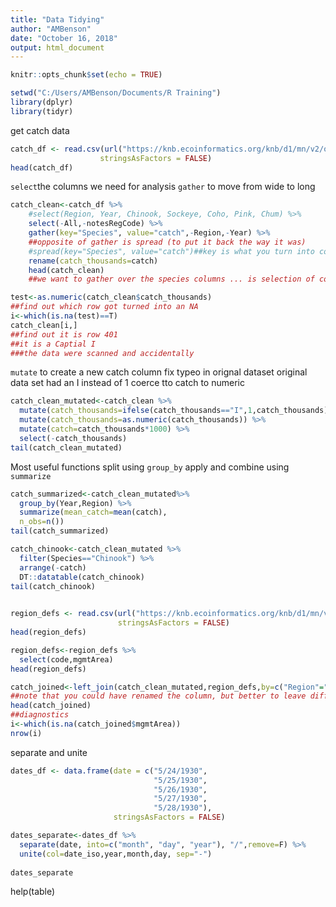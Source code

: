 ```yaml
---
title: "Data Tidying"
author: "AMBenson"
date: "October 16, 2018"
output: html_document
---
```


```r
knitr::opts_chunk$set(echo = TRUE)
```
```r

setwd("C:/Users/AMBenson/Documents/R Training")
library(dplyr)
library(tidyr)

```
 get catch data 
```r
catch_df <- read.csv(url("https://knb.ecoinformatics.org/knb/d1/mn/v2/object/df35b.302.1", method = "libcurl"),
                    stringsAsFactors = FALSE)
head(catch_df)

```

`select`the columns we need for analysis
`gather` to move from wide to long
```r
catch_clean<-catch_df %>% 
    #select(Region, Year, Chinook, Sockeye, Coho, Pink, Chum) %>% 
    select(-All,-notesRegCode) %>% 
    gather(key="Species", value="catch",-Region,-Year) %>% 
    ##opposite of gather is spread (to put it back the way it was)
    #spread(key="Species", value="catch")##key is what you turn into column names
    rename(catch_thousands=catch)
    head(catch_clean)
    ##we want to gather over the species columns ... is selection of columns
```

```r
test<-as.numeric(catch_clean$catch_thousands)
##find out which row got turned into an NA
i<-which(is.na(test)==T)
catch_clean[i,]
##find out it is row 401
##it is a Captial I
###the data were scanned and accidentally 
```
`mutate` to create a new catch column
fix typeo in orignal dataset original data set had an I instead of 1
coerce tto catch to numeric
```r
catch_clean_mutated<-catch_clean %>%
  mutate(catch_thousands=ifelse(catch_thousands=="I",1,catch_thousands)) %>% 
  mutate(catch_thousands=as.numeric(catch_thousands)) %>% 
  mutate(catch=catch_thousands*1000) %>% 
  select(-catch_thousands)
tail(catch_clean_mutated)
```

Most useful functions
split using `group_by`
apply and combine using `summarize`

```r
catch_summarized<-catch_clean_mutated%>%
  group_by(Year,Region) %>% 
  summarize(mean_catch=mean(catch),
  n_obs=n())
tail(catch_summarized)
```
```r
catch_chinook<-catch_clean_mutated %>% 
  filter(Species=="Chinook") %>% 
  arrange(-catch)
  DT::datatable(catch_chinook)
tail(catch_chinook)
  
```

```r
region_defs <- read.csv(url("https://knb.ecoinformatics.org/knb/d1/mn/v2/object/df35b.303.1", method = "libcurl"),
                        stringsAsFactors = FALSE)
head(region_defs)

```

```r
region_defs<-region_defs %>% 
  select(code,mgmtArea)
head(region_defs)
```
```r

catch_joined<-left_join(catch_clean_mutated,region_defs,by=c("Region"="code"))
##note that you could have renamed the column, but better to leave different names #(code=region)
head(catch_joined)
##diagnostics
i<-which(is.na(catch_joined$mgmtArea))
nrow(i)
```
separate and unite
```r
dates_df <- data.frame(date = c("5/24/1930",
                                "5/25/1930",
                                "5/26/1930",
                                "5/27/1930",
                                "5/28/1930"),
                       stringsAsFactors = FALSE)

dates_separate<-dates_df %>% 
  separate(date, into=c("month", "day", "year"), "/",remove=F) %>% 
  unite(col=date_iso,year,month,day, sep="-") 
  
dates_separate
```


help(table)